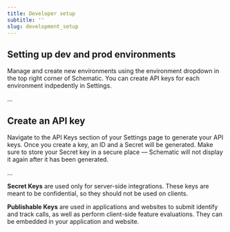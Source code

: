 ```yaml
---
title: Developer setup
subtitle: ''
slug: development_setup
---
```



## Setting up dev and prod environments

Manage and create new environments using the environment dropdown in the top right corner of Schematic. You can create API keys for each environment indpedently in Settings.

...

## Create an API key

Navigate to the API Keys section of your Settings page to generate your API keys. Once you create a key, an ID and a Secret will be generated. Make sure to store your Secret key in a secure place — Schematic will not display it again after it has been generated.

...


**Secret Keys** are used only for server-side integrations. These keys are meant to be confidential, so they should not be used on clients.

**Publishable Keys** are used in applications and websites to submit identify and track calls, as well as perform client-side feature evaluations. They can be embedded in your application and website.